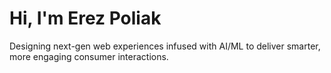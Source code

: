 
# Hi, I'm Erez Poliak

Designing next-gen web experiences infused with AI/ML to deliver smarter, more engaging consumer interactions.

<Links />
